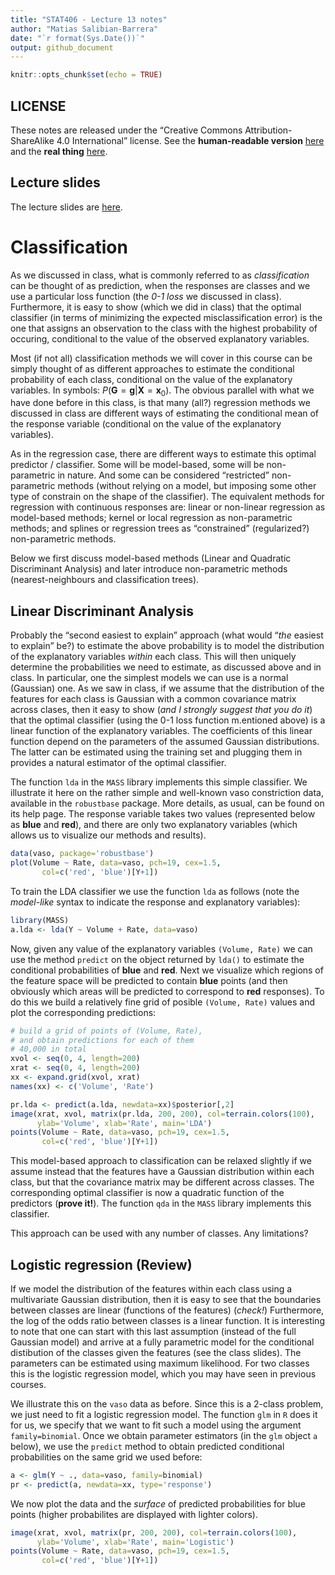 ```yaml
---
title: "STAT406 - Lecture 13 notes"
author: "Matias Salibian-Barrera"
date: "`r format(Sys.Date())`"
output: github_document
---
```


```r
knitr::opts_chunk$set(echo = TRUE)
```

## LICENSE
These notes are released under the 
"Creative Commons Attribution-ShareAlike 4.0 International" license. 
See the **human-readable version** [here](https://creativecommons.org/licenses/by-sa/4.0/)
and the **real thing** [here](https://creativecommons.org/licenses/by-sa/4.0/legalcode). 

## Lecture slides

The lecture slides are [here](STAT406-17-lecture-13-preliminary.pdf).

# Classification

As we discussed in class, what is commonly referred to as *classification* 
can be thought of as prediction, when the responses are classes and we
use a particular loss function (the *0-1 loss* we discussed in class). 
Furthermore, it is easy to show (which we did in class) that the optimal 
classifier (in terms of minimizing the
expected misclassification error) is the one that assigns an observation
to the class with the highest probability of occuring, conditional to the
value of the observed explanatory variables. 

Most (if not all) classification methods we will cover in this course can be
simply thought of as different approaches to estimate the conditional probability of
each class, conditional on the value of the explanatory variables. In 
symbols: $P( \mathbf{G} = \mathbf{g} | \mathbf{X} = \mathbf{x}_0)$.
The obvious parallel with what we have done before in this class,
is that many (all?) regression methods we discussed in class are 
different ways of estimating the conditional mean of the response 
variable (conditional on the value of the explanatory
variables). 

As in the regression case, there are different ways to estimate this
optimal predictor / classifier. Some will be model-based, some will
be non-parametric in nature. And some can be considered "restricted" 
non-parametric methods (without relying on a model, but imposing some
other type of constrain on the shape of the classifier). The equivalent
methods for regression with continuous responses are: linear
or non-linear regression as model-based methods; kernel or local regression
as non-parametric methods; and splines or regression trees as 
"constrained" (regularized?) non-parametric methods. 

Below we first discuss model-based methods (Linear and Quadratic
Discriminant Analysis) and later
introduce non-parametric methods (nearest-neighbours and 
classification trees). 

## Linear Discriminant Analysis

Probably the "second easiest to explain" approach (what would "*the* easiest 
to explain" be?) to estimate the above probability is to model the distribution of 
the explanatory variables *within* each class. This will then uniquely determine the 
probabilities we need to estimate, as discussed above and in class. 
In particular, one the simplest models we can use is a normal (Gaussian) one. 
As we saw in class, if we assume that the distribution of the features
for each class is Gaussian with a common covariance matrix across clases, then
it easy to show (*and I strongly suggest that you do it*) that the optimal
classifier (using the 0-1 loss function m.entioned above) is a linear
function of the explanatory variables. The coefficients of this linear
function depend on the parameters of the assumed Gaussian distributions. The
latter can be estimated using the training set and plugging them in provides
a natural estimator of the optimal classifier. 

The function `lda` in 
the `MASS` library implements this simple classifier. We illustrate it
here on the rather simple and well-known vaso constriction data, available in the 
`robustbase` package. More details, as usual, can be found on its
help page. The response variable takes two values (represented below
as **blue** and **red**), and there are only two
explanatory variables (which allows us to visualize our methods and results). 

```r
data(vaso, package='robustbase')
plot(Volume ~ Rate, data=vaso, pch=19, cex=1.5, 
       col=c('red', 'blue')[Y+1])
```

To train the LDA classifier we use the function `lda` as follows (note the
*model-like* syntax to indicate the response and explanatory variables):

```r
library(MASS)
a.lda <- lda(Y ~ Volume + Rate, data=vaso)
```

Now, given any value of the explanatory variables `(Volume, Rate)` we
can use the method `predict` on the object returned by `lda()` to 
estimate the conditional probabilities of **blue** and **red**. 
Next we visualize which regions of the feature space will be predicted to 
contain **blue** points (and then obviously which areas will be 
predicted to correspond to **red** responses). To do this we 
build a relatively fine grid of posible `(Volume, Rate)` values
and plot the corresponding predictions:

```r
# build a grid of points of (Volume, Rate),
# and obtain predictions for each of them
# 40,000 in total
xvol <- seq(0, 4, length=200)
xrat <- seq(0, 4, length=200)
xx <- expand.grid(xvol, xrat)
names(xx) <- c('Volume', 'Rate')

pr.lda <- predict(a.lda, newdata=xx)$posterior[,2]
image(xrat, xvol, matrix(pr.lda, 200, 200), col=terrain.colors(100),
      ylab='Volume', xlab='Rate', main='LDA')
points(Volume ~ Rate, data=vaso, pch=19, cex=1.5,
       col=c('red', 'blue')[Y+1])
```

This model-based approach to classification can be relaxed slightly if
we assume instead that the features have a Gaussian distribution within each
class, but that the covariance matrix may be different across 
classes. The corresponding optimal classifier is now a quadratic
function of the predictors (**prove it!**). The function `qda` 
in the `MASS` library implements this classifier.  

This approach can be used with any number of classes. Any limitations? 

## Logistic regression (Review)

If we model the distribution of the  features within each class using a 
multivariate Gaussian distribution, then it is easy to see that the 
boundaries between classes are linear (functions of the features) (*check!*)
Furthermore, the log of the odds ratio between classes is a linear
function. It is interesting to note that one can start with this last
assumption (instead of the full Gaussian model) and arrive at a
fully parametric model for the conditional distibution of the classes
given the features (see the class slides). The parameters can be
estimated using maximum likelihood. For two classes this is the
logistic regression model, which you may have seen in previous
courses. 

We illustrate this on the `vaso` data as before. Since this is
a 2-class problem, we just need to fit a logistic regression model.
The function `glm` in `R` does it for us, we specify that we 
want to fit such a model using the argument `family=binomial`. 
Once we obtain parameter estimators (in the `glm` object `a` below), 
we use the `predict` method to obtain predicted conditional 
probabilities on the same grid we used before:
```r
a <- glm(Y ~ ., data=vaso, family=binomial)
pr <- predict(a, newdata=xx, type='response')
```

We now plot the data and the *surface* of predicted probabilities for 
blue points (higher probabilites are displayed with lighter colors). 

```r
image(xrat, xvol, matrix(pr, 200, 200), col=terrain.colors(100),
      ylab='Volume', xlab='Rate', main='Logistic')
points(Volume ~ Rate, data=vaso, pch=19, cex=1.5,
       col=c('red', 'blue')[Y+1])
```


